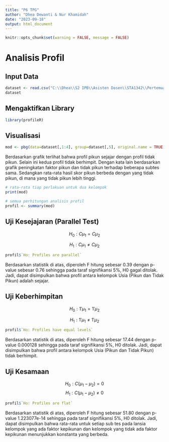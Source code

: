 ```yaml
---
title: "P6 TPG"
author: "Dhea Dewanti & Nur Khamidah"
date: "2023-09-18"
output: html_document
---
```


```r
knitr::opts_chunk$set(warning = FALSE, message = FALSE) 
```

# Analisis Profil

## Input Data
```r
dataset <- read.csv("C:\\Dhea\\S2 IPB\\Asisten Dosen\\STA1342\\Pertemuan 6\\Data.csv",sep = ";")
dataset
```
## Mengaktifkan Library
```r
library(profileR)
```

## Visualisasi
```r
mod <- pbg(data=dataset[,1:4], group=dataset[,5], original.name = TRUE, profile.plot = TRUE)
```
  
Berdasarkan grafik terlihat bahwa profil pikun sejajar dengan profil tidak pikun. Selain ini kedua profil tidak berhimpit. Dengan kata lain berdasarkan grafik peningkatan faktor pikun dan tidak pikun terhadap beberapa subtes sama. Sedangkan rata-rata hasil skor pikun berbeda dengan yang tidak pikun, di mana yang tidak pikun lebih tinggi.

```r
# rata-rata tiap perlakuan untuk dua kelompok
print(mod)

# semua perhitungan analisis profil
profil <- summary(mod)
```


## Uji Kesejajaran (Parallel Test)
$$H_{0}:C\mu_{1}=C\mu_{2}$$

$$H_{1}:C\mu_{1}\neq C\mu_{2}$$
```r
profil$`Ho: Profiles are parallel`
```

Berdasarkan statistik di atas, diperoleh F hitung sebesar 0.39 dengan p-value sebesar 0.76 sehingga pada taraf signifikansi 5%, H0 gagal ditolak. Jadi, dapat disimpulkan bahwa profil antara kelompok Usia (Pikun dan Tidak Pikun) adalah sejajar.

## Uji Keberhimpitan
$$H_{0}:1'\mu_{1}=1'\mu_{2}$$

$$H_{1}:1'\mu_{1}\neq 1'\mu_{2}$$

```r
profil$`Ho: Profiles have equal levels`
```

Berdasarkan statistik di atas, diperoleh F hitung sebesar 17.44 dengan p-value 0.000128 sehingga pada taraf signifikansi 5%, H0 ditolak. Jadi, dapat disimpulkan bahwa profil antara kelompok Usia (Pikun dan Tidak Pikun) tidak berhimpit.

## Uji Kesamaan
$$H_{0}:C(\mu_{1}-\mu_{2})=0$$
$$H_{1}:C(\mu_{1}-\mu_{2})\neq 0$$

```r
profil$`Ho: Profiles are flat`
```
Berdasarkan statistik di atas, diperoleh F hitung sebesar 51.80 dengan p-value 1.223077e-14 sehingga pada taraf signifikansi 5%, H0 ditolak. Jadi, dapat disimpulkan bahwa rata-rata untuk setiap sub tes pada lansia kelompok yang ada faktor kepikunan dan kelompok yang tidak ada faktor kepikunan menunjukkan konstanta yang berbeda.
